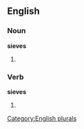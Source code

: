 ==English==

===Noun===
'''sieves'''

# {{plural of |[[sieve]]}}

===Verb===
'''sieves'''

# {{third-person singular of|[[sieve]]}}

[[Category:English plurals]]